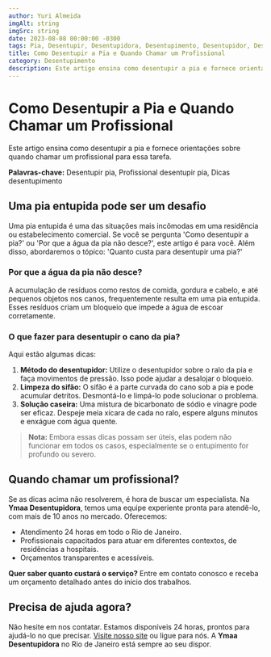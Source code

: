 ```yaml
---
author: Yuri Almeida
imgAlt: string
imgSrc: string
date: 2023-08-08 00:00:00 -0300
tags: Pia, Desentupir, Desentupidora, Desentupimento, Desentupidor, Desentupir pia, Desentupir cano, Desentupir ralo, Desentupir vaso, Desentupir esgoto, Desentupir privada, Desentupir banheiro, Desentupir cozinha, Desentupir caixa de gordura, Desentupir cano de esgoto, Desentupir cano de água, Desentupir cano de pia, Desentupir cano de banheiro, Desentupir cano de cozinha, Desentupir cano de privada, Desentupir cano de vaso, Desentupir cano de esgoto, Desentupir cano de água, Desentupir cano de pia, Desentupir cano de banheiro, Desentupir cano de cozinha, Desentupir cano de privada, Desentupir cano de vaso, Desentupir cano de esgoto, Desentupir cano de água, Desentupir cano de pia, Desentupir cano de banheiro, Desentupir cano de cozinha, Desentupir cano de privada, Desentupir cano de vaso, Desentupir cano de esgoto, Desentupir cano de água, Desentupir cano de pia, Desentupir cano de banheiro, Desentupir cano de cozinha, Desentupir cano de privada, Desentupir cano de vaso, Desentupir cano de esgoto, Desentupir cano de água, Desentupir cano de pia, Desentupir cano de banheiro, Desentupir cano de cozinha, Desentupir cano de privada, Desentupir cano de vaso, Desentupir cano de esgoto, Desentupir cano de água, Desentupir cano de pia, Desentupir cano de banheiro, Desentupir cano de cozinha, Desentupir cano de privada, Desentupir
title: Como Desentupir a Pia e Quando Chamar um Profissional
category: Desentupimento
description: Este artigo ensina como desentupir a pia e fornece orientações sobre quando chamar um profissional para essa tarefa.
---
```


# Como Desentupir a Pia e Quando Chamar um Profissional

Este artigo ensina como desentupir a pia e fornece orientações sobre quando chamar um profissional para essa tarefa.

**Palavras-chave:** Desentupir pia, Profissional desentupir pia, Dicas desentupimento

## Uma pia entupida pode ser um desafio

Uma pia entupida é uma das situações mais incômodas em uma residência ou estabelecimento comercial. Se você se pergunta 'Como desentupir a pia?' ou 'Por que a água da pia não desce?', este artigo é para você. Além disso, abordaremos o tópico: 'Quanto custa para desentupir uma pia?'

### Por que a água da pia não desce?

A acumulação de resíduos como restos de comida, gordura e cabelo, e até pequenos objetos nos canos, frequentemente resulta em uma pia entupida. Esses resíduos criam um bloqueio que impede a água de escoar corretamente.

### O que fazer para desentupir o cano da pia?

Aqui estão algumas dicas:

1. **Método do desentupidor:** Utilize o desentupidor sobre o ralo da pia e faça movimentos de pressão. Isso pode ajudar a desalojar o bloqueio.
2. **Limpeza do sifão:** O sifão é a parte curvada do cano sob a pia e pode acumular detritos. Desmontá-lo e limpá-lo pode solucionar o problema.
3. **Solução caseira:** Uma mistura de bicarbonato de sódio e vinagre pode ser eficaz. Despeje meia xícara de cada no ralo, espere alguns minutos e enxágue com água quente.

> **Nota:** Embora essas dicas possam ser úteis, elas podem não funcionar em todos os casos, especialmente se o entupimento for profundo ou severo.

## Quando chamar um profissional?

Se as dicas acima não resolverem, é hora de buscar um especialista. Na **Ymaa Desentupidora**, temos uma equipe experiente pronta para atendê-lo, com mais de 10 anos no mercado. Oferecemos:

- Atendimento 24 horas em todo o Rio de Janeiro.
- Profissionais capacitados para atuar em diferentes contextos, de residências a hospitais.
- Orçamentos transparentes e acessíveis.

**Quer saber quanto custará o serviço?** Entre em contato conosco e receba um orçamento detalhado antes do início dos trabalhos.

## Precisa de ajuda agora?

Não hesite em nos contatar. Estamos disponíveis 24 horas, prontos para ajudá-lo no que precisar. [Visite nosso site](#) ou ligue para nós. A **Ymaa Desentupidora** no Rio de Janeiro está sempre ao seu dispor.
